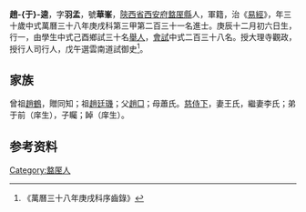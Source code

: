 {{明清人物信息框
| 姓名 = 趙于逵
| 原名 =
| 圖片名稱= 
| 圖片大小 =
| 圖片說明 = 
| 最高職務 =
| 國家 = 大明 
| 爵位 =
| 籍貫 = [[陝西省|陝西省]][[西安府|西安府]][[盩屋縣|盩屋縣]]
| 族裔 = 
| 旗籍 = 
| 字號 = 
| 諡號 =
| 出生日期 = 庚辰十二月初六日
| 出生地點 =
| 逝世日期 = 
| 逝世地點 =
| 墓葬 =
| 配偶 = 王氏、李氏
| 親屬 = 曾祖[[趙鶴|趙鶴]]，祖[[趙廷璣|趙廷璣]]，父[[趙□|趙□]]，母蕭氏
| 出身 =
* 萬曆三十八年庚戌科進士
| 經歷 =
| 著作 =  
*
*
*
}}
'''趙-{于}-逵'''{{BD|1581年||1640年||}}，字'''羽孟'''，號'''華峯'''，[[陝西省|陝西省]][[西安府|西安府]][[盩厔縣|盩厔縣]]人，軍籍，治《[[易經|易經]]》，年三十歲中式萬曆三十八年庚戌科第三甲第二百三十一名進士。庚辰十二月初六日生，行一，由學生中式己酉鄉試三十名[[舉人|舉人]]，[[會試|會試]]中式二百三十八名。授大理寺觀政，授行人司行人，戊午選雲南道試御史<ref>《萬曆三十八年庚戌科序齒錄》</ref>。

== 家族 ==
曾祖[[趙鶴|趙鶴]]，贈同知；祖[[趙廷璣|趙廷璣]]；父[[趙□|趙□]]；母蕭氏。[[慈侍下|慈侍下]]，妻王氏，繼妻李氏；弟于前（庠生），子矚；𥇍（庠生）。

== 参考资料 ==
{{reflist}}

{{萬曆三十八年庚戌科殿试金榜}}

{{Authority control}}

{{DEFAULTSORT:}}
[[Category:盩厔人|Category:盩厔人]]


{{明朝人物小作品}}